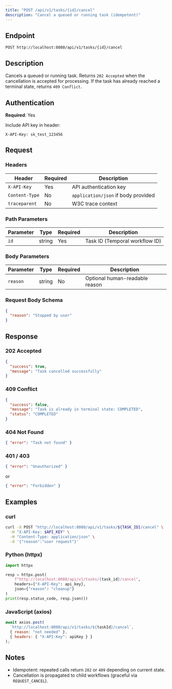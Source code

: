 ```yaml
---
title: "POST /api/v1/tasks/{id}/cancel"
description: "Cancel a queued or running task (idempotent)"
---
```


## Endpoint

```
POST http://localhost:8080/api/v1/tasks/{id}/cancel
```

## Description

Cancels a queued or running task. Returns `202 Accepted` when the cancellation is accepted for processing. If the task has already reached a terminal state, returns `409 Conflict`.

## Authentication

**Required**: Yes

Include API key in header:
```
X-API-Key: sk_test_123456
```

## Request

### Headers

| Header | Required | Description |
|--------|----------|-------------|
| `X-API-Key` | Yes | API authentication key |
| `Content-Type` | No | `application/json` if body provided |
| `traceparent` | No | W3C trace context |

### Path Parameters

| Parameter | Type | Required | Description |
|-----------|------|----------|-------------|
| `id` | string | Yes | Task ID (Temporal workflow ID) |

### Body Parameters

| Parameter | Type | Required | Description |
|-----------|------|----------|-------------|
| `reason` | string | No | Optional human-readable reason |

### Request Body Schema

```json
{
  "reason": "Stopped by user"
}
```

## Response

### 202 Accepted

```json
{
  "success": true,
  "message": "Task cancelled successfully"
}
```

### 409 Conflict

```json
{
  "success": false,
  "message": "Task is already in terminal state: COMPLETED",
  "status": "COMPLETED"
}
```

### 404 Not Found

```json
{ "error": "Task not found" }
```

### 401 / 403

```json
{ "error": "Unauthorized" }
```

or

```json
{ "error": "Forbidden" }
```

## Examples

### curl

```bash
curl -X POST "http://localhost:8080/api/v1/tasks/${TASK_ID}/cancel" \
  -H "X-API-Key: $API_KEY" \
  -H "Content-Type: application/json" \
  -d '{"reason":"user request"}'
```

### Python (httpx)

```python
import httpx

resp = httpx.post(
    f"http://localhost:8080/api/v1/tasks/{task_id}/cancel",
    headers={"X-API-Key": api_key},
    json={"reason": "cleanup"}
)
print(resp.status_code, resp.json())
```

### JavaScript (axios)

```javascript
await axios.post(
  `http://localhost:8080/api/v1/tasks/${taskId}/cancel`,
  { reason: "not needed" },
  { headers: { "X-API-Key": apiKey } }
);
```

## Notes

- Idempotent: repeated calls return `202` or `409` depending on current state.
- Cancellation is propagated to child workflows (graceful via `REQUEST_CANCEL`).
